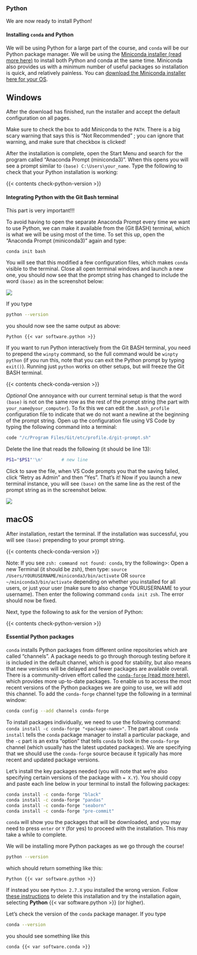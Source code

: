 ### Python

We are now ready to install Python!

#### Installing `conda` and Python

We will be using Python for a large part of the course, and `conda` will be our Python package manager.
We will be using the [Miniconda installer (read more here)](https://docs.conda.io/en/latest/miniconda.html) to install both Python and conda at the same time.
Miniconda also provides us with a minimum number of useful packages so installation is quick, and relatively painless.
You can [download the Miniconda installer here for your OS](https://www.anaconda.com/download/success).

:::: {.panel-tabset group="os"}
## Windows

After the download has finished, run the installer and accept the default configuration on all pages.

::: callout-warning
Make sure to check the box to add Miniconda to the `PATH`.
There is a big scary warning that says this is "Not Recommended" ; you can ignore that warning, and make sure that checkbox is clicked!
:::

After the installation is complete, open the Start Menu and search for the program called "Anaconda Prompt (miniconda3)".
When this opens you will see a prompt similar to `(base) C:\Users\your_name`.
Type the following to check that your Python installation is working:

{{< contents check-python-version >}}

#### Integrating Python with the Git Bash terminal

::: callout-warning
This part is very important!!!
:::

To avoid having to open the separate Anaconda Prompt every time we want to use Python, we can make it available from the (Git BASH) terminal, which is what we will be using most of the time.
To set this up, open the "Anaconda Prompt (miniconda3)" again and type:

``` bash
conda init bash
```

You will see that this modified a few configuration files, which makes `conda` visible to the terminal.
Close all open terminal windows and launch a new one, you should now see that the prompt string has changed to include the word `(base)` as in the screenshot below:

![](/images/add-conda-env-to-ps1.png)

If you type

``` bash
python --version
```

you should now see the same output as above:

```         
Python {{< var software.python >}}
```

::: callout-note
If you want to run Python interactively from the Git BASH terminal, you need to prepend the `winpty` command, so the full command would be `winpty python` (if you run this, note that you can exit the Python prompt by typing `exit()`).
Running just `python` works on other setups, but will freeze the Git BASH terminal.
:::

{{< contents check-conda-version >}}

::: callout-tip
*Optional* One annoyance with our current terminal setup is that the word `(base)` is not on the same row as the rest of the prompt string (the part with `your_name@your_computer`).
To fix this we can edit the `.bash_profile` configuration file to indicate that we do not want a newline at the beginning of the prompt string.
Open up the configuration file using VS Code by typing the following command into a terminal:

``` bash
code "/c/Program Files/Git/etc/profile.d/git-prompt.sh"
```

Delete the line that reads the following (it should be line 13):

``` bash
PS1="$PS1"'\n'       # new line
```

Click to save the file, when VS Code prompts you that the saving failed, click "Retry as Admin" and then "Yes".
That's it!
Now if you launch a new terminal instance, you will see `(base)` on the same line as the rest of the prompt string as in the screenshot below.

![](/images/remove-newline-from-ps1.png){fig-alt="After updating `.bash_profile`, `(base)` is on the same line as the rest of the prompt string."}
:::

## macOS

After installation, restart the terminal. If the installation was successful, you will see `(base)` prepending to your prompt string.

{{< contents check-conda-version >}}

::: callout-note
Note: If you see `zsh: command not found: conda`, try the following>: Open a new Terminal (it should be zsh), then type: `source /Users/YOURUSERNAME/miniconda3/bin/activate` OR `source ~/miniconda3/bin/activate` depending on whether you installed for all users, or just your user (make sure to also change YOURUSERNAME to your username). Then enter the following command `conda init zsh`. The error should now be fixed.
:::

Next, type the following to ask for the version of Python:

{{< contents check-python-version >}}
::::

#### Essential Python packages

`conda` installs Python packages from different online repositories which are called "channels".
A package needs to go through thorough testing before it is included in the default channel, which is good for stability, but also means that new versions will be delayed and fewer packages are available overall.
There is a community-driven effort called the [`conda-forge` (read more here)](https://conda-forge.org/), which provides more up-to-date packages.
To enable us to access the most recent versions of the Python packages we are going to use, we will add this channel.
To add the `conda-forge` channel type the following in a terminal window:

``` bash
conda config --add channels conda-forge
```

To install packages individually, we need to use the following command: `conda install -c conda-forge "<package-name>"`.
The part about `conda install` tells the `conda` package manager to install a particular package, and the `-c` part is an extra "option" that tells `conda` to look in the `conda-forge` channel (which usually has the latest updated packages).
We are specifying that we should use the `conda-forge` source because it typically has more recent and updated package versions.

Let's install the key packages needed (you will note that we're also specifying certain versions of the package with `= X.Y`).
You should copy and paste each line below in your terminal to install the following packages:

``` bash
conda install -c conda-forge "black"
conda install -c conda-forge "pandas"
conda install -c conda-forge "seaborn"
conda install -c conda-forge "pre-commit"
```

`conda` will show you the packages that will be downloaded, and you may need to press `enter` or `Y` (for yes) to proceed with the installation.
This may take a while to complete.

::: callout-tip
We will be installing more Python packages as we go through the course!
:::

````{=html}
<!--
Quarto content divs (https://quarto.org/docs/authoring/contents.html)
-->
````

:::: {#check-python-version}
``` bash
python --version
```

which should return something like this:

```         
Python {{< var software.python >}}
```

::: callout-important
If instead you see `Python 2.7.X` you installed the wrong version.
Follow [these instructions](https://docs.anaconda.com/anaconda/install/uninstall) to delete this installation and try the installation again, selecting **Python** {{< var software.python >}} (or higher).
:::
::::

:::: {#check-conda-version}
Let's check the version of the `conda` package manager.
If you type

``` bash
conda --version
```

you should see something like this

```         
conda {{< var software.conda >}}
```
::::

